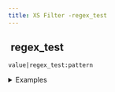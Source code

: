 ```yaml
---
title: XS Filter -regex_test
---
```


## <img src="../assets/docuBadge (11).png" alt="" data-size="line"> regex\_test <a href="#xsregex_test" id="xsregex_test"></a>

`value|regex_test:pattern`

<details>

<summary>Examples</summary>

```javascript
"test123"|regex_test:"\\d+"    // Returns true
"abcdef"|regex_test:"\\d+"     // Returns false
```

</details>
